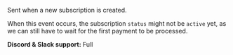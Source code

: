 Sent when a new subscription is created.

When this event occurs, the subscription `status` might not be `active` yet, as we can still have to wait for the first payment to be processed.

**Discord & Slack support:** Full